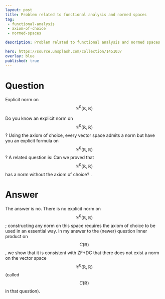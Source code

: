 ---
layout: post
title: Problem related to functional analysis and normed spaces
tag:
 - functional-analysis
 - axiom-of-choice
 - normed-spaces

description: Problem related to functional analysis and normed spaces

hero: https://source.unsplash.com/collection/145103/
overlay: blue 
published: true
---

# Question 

Explicit norm on $$\mathcal{C}^0(\mathbb{R},\mathbb{R})$$

<!--break-->


Do you know an explicit norm on $$\mathcal{C}^0(\mathbb{R},\mathbb{R})$$? Using the axiom of choice, every vector space admits a norm but have you an explicit formula on  $$\mathcal{C}^0(\mathbb{R},\mathbb{R})$$?
A related question is: Can we proved that $$\mathcal{C}^0(\mathbb{R},\mathbb{R})$$ has a norm without the axiom of choice?
.


# Answer 


The answer is no.  There is no explicit norm on $$\mathcal{C}^0(\mathbb{R}, \mathbb{R})$$; constructing any norm on this space requires the axiom of choice to be used in an essential way.
In my answer to the (newer) question Inner product on $$C(\mathbb R)$$, we show that it is consistent with ZF+DC that there does not exist a norm on the vector space $$\mathcal{C}^0(\mathbb{R}, \mathbb{R})$$ (called $$C(\mathbb{R})$$ in that question).

